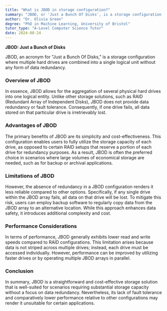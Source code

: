```yaml
---
title: "What is JBOD in storage configuration?"
summary: "JBOD, or 'Just a Bunch Of Disks', is a storage configuration where multiple hard drives are combined without any form of data redundancy."
author: "Dr. Olivia Green"
degree: "PhD in Machine Learning, University of Bristol"
tutor_type: "A-Level Computer Science Tutor"
date: 2024-08-24
---
```


**JBOD: Just a Bunch of Disks**

JBOD, an acronym for "Just a Bunch Of Disks," is a storage configuration where multiple hard drives are combined into a single logical unit without any form of data redundancy.

### Overview of JBOD

In essence, JBOD allows for the aggregation of several physical hard drives into one logical entity. Unlike other storage solutions, such as RAID (Redundant Array of Independent Disks), JBOD does not provide data redundancy or fault tolerance. Consequently, if one drive fails, all data stored on that particular drive is irretrievably lost.

### Advantages of JBOD

The primary benefits of JBOD are its simplicity and cost-effectiveness. This configuration enables users to fully utilize the storage capacity of each drive, as opposed to certain RAID setups that reserve a portion of each drive for redundancy purposes. As a result, JBOD is often the preferred choice in scenarios where large volumes of economical storage are needed, such as for backup or archival applications.

### Limitations of JBOD

However, the absence of redundancy in a JBOD configuration renders it less reliable compared to other options. Specifically, if any single drive within the JBOD array fails, all data on that drive will be lost. To mitigate this risk, users can employ backup software to regularly copy data from the JBOD array to an alternative location. While this approach enhances data safety, it introduces additional complexity and cost.

### Performance Considerations

In terms of performance, JBOD generally exhibits lower read and write speeds compared to RAID configurations. This limitation arises because data is not striped across multiple drives; instead, each drive must be accessed individually. However, performance can be improved by utilizing faster drives or by operating multiple JBOD arrays in parallel.

### Conclusion

In summary, JBOD is a straightforward and cost-effective storage solution that is well-suited for scenarios requiring substantial storage capacity without a focus on data redundancy. Nevertheless, its lack of fault tolerance and comparatively lower performance relative to other configurations may render it unsuitable for certain applications.
    